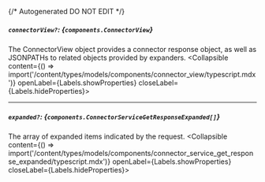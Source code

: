 {/* Autogenerated DO NOT EDIT  */}

##### `connectorView?`: *{`components.ConnectorView`}*
The ConnectorView object provides a connector response object, as well as JSONPATHs to related objects provided by expanders.
<Collapsible content={() => import('/content/types/models/components/connector_view/typescript.mdx')} openLabel={Labels.showProperties} closeLabel={Labels.hideProperties}>
</Collapsible>

---
##### `expanded?`: *{`components.ConnectorServiceGetResponseExpanded[]`}*
The array of expanded items indicated by the request.
<Collapsible content={() => import('/content/types/models/components/connector_service_get_response_expanded/typescript.mdx')} openLabel={Labels.showProperties} closeLabel={Labels.hideProperties}>
</Collapsible>


